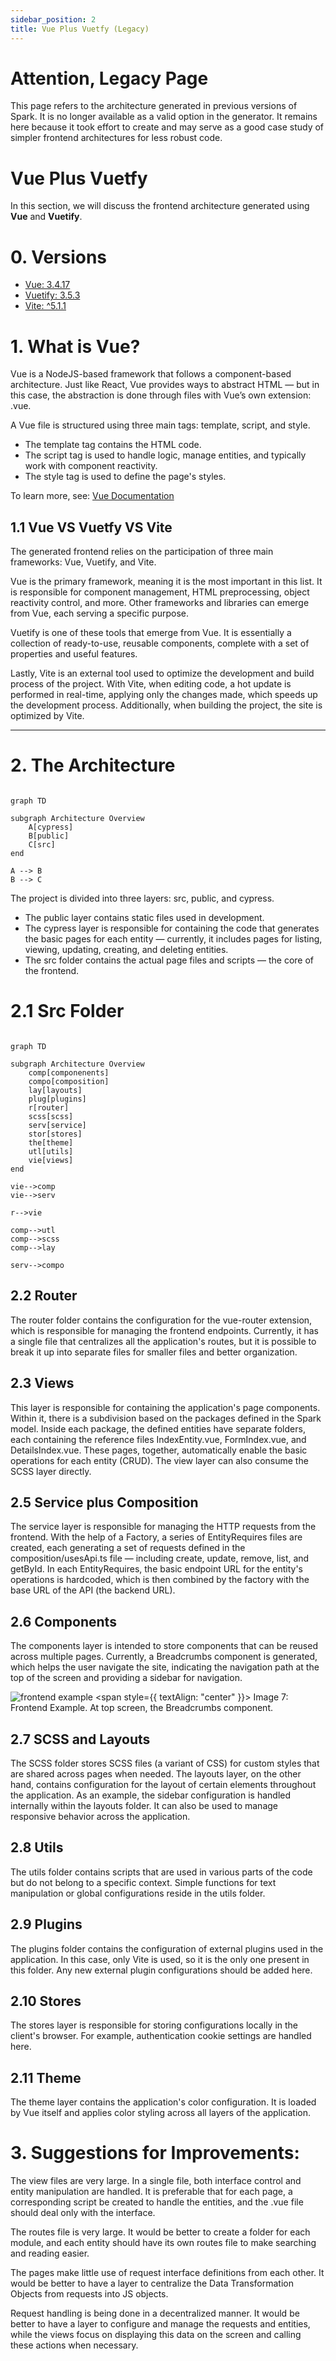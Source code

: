 ```yaml
---
sidebar_position: 2
title: Vue Plus Vuetfy (Legacy)
---
```


# Attention, Legacy Page
This page refers to the architecture generated in previous versions of Spark. It is no longer available as a valid option in the generator. It remains here because it took effort to create and may serve as a good case study of simpler frontend architectures for less robust code.

# Vue Plus Vuetfy
In this section, we will discuss the frontend architecture generated using **Vue** and **Vuetify**.

# 0. Versions
- <a href="https://vuejs.org/guide/introduction.html">Vue: 3.4.17</a>
- <a href="https://vuetifyjs.com/en/">Vuetify: 3.5.3</a>
- <a href="https://vite.dev/">Vite: ^5.1.1</a>

# 1. What is Vue?

Vue is a NodeJS-based framework that follows a component-based architecture. Just like React, Vue provides ways to abstract HTML — but in this case, the abstraction is done through files with Vue’s own extension: .vue.

A Vue file is structured using three main tags: template, script, and style.
- The template tag contains the HTML code.
- The script tag is used to handle logic, manage entities, and typically work with component reactivity.
- The style tag is used to define the page's styles.

To learn more, see: <a href="https://vuejs.org/guide/introduction.html"> Vue Documentation</a>

## 1.1 Vue VS Vuetfy VS Vite
The generated frontend relies on the participation of three main frameworks: Vue, Vuetify, and Vite.

Vue is the primary framework, meaning it is the most important in this list. It is responsible for component management, HTML preprocessing, object reactivity control, and more. Other frameworks and libraries can emerge from Vue, each serving a specific purpose.

Vuetify is one of these tools that emerge from Vue. It is essentially a collection of ready-to-use, reusable components, complete with a set of properties and useful features.

Lastly, Vite is an external tool used to optimize the development and build process of the project. With Vite, when editing code, a hot update is performed in real-time, applying only the changes made, which speeds up the development process. Additionally, when building the project, the site is optimized by Vite.

---

# 2. The Architecture
```mermaid

graph TD

subgraph Architecture Overview
    A[cypress]
    B[public]
    C[src]
end

A --> B
B --> C

```

The project is divided into three layers: src, public, and cypress.
- The public layer contains static files used in development.
- The cypress layer is responsible for containing the code that generates the basic pages for each entity — currently, it includes pages for listing, viewing, updating, creating, and deleting entities.
- The src folder contains the actual page files and scripts — the core of the frontend.

# 2.1 Src Folder

```mermaid

graph TD

subgraph Architecture Overview
    comp[componenents]
    compo[composition]
    lay[layouts]
    plug[plugins]
    r[router]
    scss[scss]
    serv[service]
    stor[stores]
    the[theme]
    utl[utils]
    vie[views]
end

vie-->comp
vie-->serv

r-->vie

comp-->utl
comp-->scss
comp-->lay

serv-->compo
```

## 2.2 Router
The router folder contains the configuration for the vue-router extension, which is responsible for managing the frontend endpoints. Currently, it has a single file that centralizes all the application's routes, but it is possible to break it up into separate files for smaller files and better organization.

## 2.3 Views
This layer is responsible for containing the application's page components. Within it, there is a subdivision based on the packages defined in the Spark model. Inside each package, the defined entities have separate folders, each containing the reference files IndexEntity.vue, FormIndex.vue, and DetailsIndex.vue. These pages, together, automatically enable the basic operations for each entity (CRUD). The view layer can also consume the SCSS layer directly.

## 2.5 Service plus Composition
The service layer is responsible for managing the HTTP requests from the frontend. With the help of a Factory, a series of EntityRequires files are created, each generating a set of requests defined in the composition/usesApi.ts file — including create, update, remove, list, and getById. In each EntityRequires, the basic endpoint URL for the entity's operations is hardcoded, which is then combined by the factory with the base URL of the API (the backend URL).

## 2.6 Components
The components layer is intended to store components that can be reused across multiple pages. Currently, a Breadcrumbs component is generated, which helps the user navigate the site, indicating the navigation path at the top of the screen and providing a sidebar for navigation.

![frontend example](./imgs/frontendExample.png)
<span style={{ textAlign: "center" }}>
    Image 7: Frontend Example. At top screen, the Breadcrumbs component.
</span>

## 2.7 SCSS and Layouts
The SCSS folder stores SCSS files (a variant of CSS) for custom styles that are shared across pages when needed. The layouts layer, on the other hand, contains configuration for the layout of certain elements throughout the application. As an example, the sidebar configuration is handled internally within the layouts folder. It can also be used to manage responsive behavior across the application.

## 2.8 Utils
The utils folder contains scripts that are used in various parts of the code but do not belong to a specific context. Simple functions for text manipulation or global configurations reside in the utils folder.


## 2.9 Plugins
The plugins folder contains the configuration of external plugins used in the application. In this case, only Vite is used, so it is the only one present in this folder. Any new external plugin configurations should be added here.


## 2.10 Stores
The stores layer is responsible for storing configurations locally in the client's browser. For example, authentication cookie settings are handled here.


## 2.11 Theme
The theme layer contains the application's color configuration. It is loaded by Vue itself and applies color styling across all layers of the application.

# 3. Suggestions for Improvements:
The view files are very large. In a single file, both interface control and entity manipulation are handled. It is preferable that for each page, a corresponding script be created to handle the entities, and the .vue file should deal only with the interface.

The routes file is very large. It would be better to create a folder for each module, and each entity should have its own routes file to make searching and reading easier.

The pages make little use of request interface definitions from each other. It would be better to have a layer to centralize the Data Transformation Objects from requests into JS objects.

Request handling is being done in a decentralized manner. It would be better to have a layer to configure and manage the requests and entities, while the views focus on displaying this data on the screen and calling these actions when necessary.